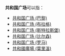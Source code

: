 '''共和国广场'''可以指：

* [[共和国广场_(巴黎)|共和国广场 (巴黎)]]
* [[共和国广场_(布拉格)|共和国广场 (布拉格)]]
* [[共和国广场_(斯特拉斯堡)|共和国广场 (斯特拉斯堡)]]
* [[共和国广场_(比尔森)|共和国广场 (比尔森)]]
* [[共和国广场_(罗马)|共和国广场 (罗马)]]
* [[共和國廣場_(葉里溫)|共和國廣場 (葉里溫)]]

{{disambig|G共|Cat=五字地名消歧义}}